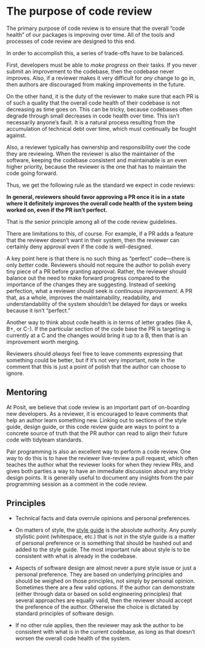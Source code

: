 # The purpose of code review {#sec-purpose}

The primary purpose of code review is to ensure that the overall "code health" of our packages is improving over time.
All of the tools and processes of code review are designed to this end.

In order to accomplish this, a series of trade-offs have to be balanced.

First, developers must be able to *make progress* on their tasks.
If you never submit an improvement to the codebase, then the codebase never improves.
Also, if a reviewer makes it very difficult for *any* change to go in, then authors are discouraged from making improvements in the future.

On the other hand, it is the duty of the reviewer to make sure that each PR is of such a quality that the overall code health of their codebase is not decreasing as time goes on.
This can be tricky, because codebases often degrade through small decreases in code health over time.
This isn't necessarily anyone's fault.
It is a natural process resulting from the accumulation of technical debt over time, which must continually be fought against.

Also, a reviewer typically has ownership and responsibility over the code they are reviewing.
When the reviewer is also the maintainer of the software, keeping the codebase consistent and maintainable is an even higher priority, because the reviewer is the one that has to maintain the code going forward.

Thus, we get the following rule as the standard we expect in code reviews:

**In general, reviewers should favor approving a PR once it is in a state where it definitely improves the overall code health of the system being worked on, even if the PR isn't perfect.**

That is *the* senior principle among all of the code review guidelines.

There are limitations to this, of course.
For example, if a PR adds a feature that the reviewer doesn't want in their system, then the reviewer can certainly deny approval even if the code is well-designed.

A key point here is that there is no such thing as "perfect" code---there is only *better* code.
Reviewers should not require the author to polish every tiny piece of a PR before granting approval.
Rather, the reviewer should balance out the need to make forward progress compared to the importance of the changes they are suggesting.
Instead of seeking perfection, what a reviewer should seek is *continuous improvement*.
A PR that, as a whole, improves the maintainability, readability, and understandability of the system shouldn't be delayed for days or weeks because it isn't "perfect."

Another way to think about code health is in terms of letter grades (like A, B+, or C-).
If the particular section of the code base the PR is targeting is currently at a C and the changes would bring it up to a B, then that is an improvement worth merging.

Reviewers should *always* feel free to leave comments expressing that something could be better, but if it's not very important, note in the comment that this is just a point of polish that the author can choose to ignore.

## Mentoring {#sec-mentoring}

At Posit, we believe that code review is an important part of on-boarding new developers.
As a reviewer, it is encouraged to leave comments that help an author learn something new.
Linking out to sections of the style guide, design guide, or this code review guide are ways to point to a concrete source of truth that the PR author can read to align their future code with tidyteam standards.

Pair programming is also an excellent way to perform a code review.
One way to do this is to have the reviewer live-review a pull request, which often teaches the author what the reviewer looks for when they review PRs, and gives both parties a way to have an immediate discussion about any tricky design points.
It is generally useful to document any insights from the pair programming session as a comment in the code review.

## Principles {#sec-principles}

-   Technical facts and data overrule opinions and personal preferences.

-   On matters of style, the [style guide](https://style.tidyverse.org/) is the absolute authority.
    Any purely stylistic point (whitespace, etc.) that is not in the style guide is a matter of personal preference or is something that should be hashed out and added to the style guide.
    The most important rule about style is to be consistent with what is already in the codebase.

-   Aspects of software design are almost never a pure style issue or just a personal preference.
    They are based on underlying principles and should be weighed on those principles, not simply by personal opinion.
    Sometimes there are a few valid options.
    If the author can demonstrate (either through data or based on solid engineering principles) that several approaches are equally valid, then the reviewer should accept the preference of the author.
    Otherwise the choice is dictated by standard principles of software design.

-   If no other rule applies, then the reviewer may ask the author to be consistent with what is in the current codebase, as long as that doesn't worsen the overall code health of the system.
